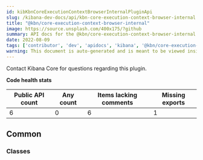 ```yaml
---
id: kibKbnCoreExecutionContextBrowserInternalPluginApi
slug: /kibana-dev-docs/api/kbn-core-execution-context-browser-internal
title: "@kbn/core-execution-context-browser-internal"
image: https://source.unsplash.com/400x175/?github
summary: API docs for the @kbn/core-execution-context-browser-internal plugin
date: 2022-08-09
tags: ['contributor', 'dev', 'apidocs', 'kibana', '@kbn/core-execution-context-browser-internal']
warning: This document is auto-generated and is meant to be viewed inside our experimental, new docs system. Reach out in #docs-engineering for more info.
---
```




Contact Kibana Core for questions regarding this plugin.

**Code health stats**

| Public API count  | Any count | Items lacking comments | Missing exports |
|-------------------|-----------|------------------------|-----------------|
| 6 | 0 | 6 | 1 |

## Common

### Classes
<DocDefinitionList data={kbnCoreExecutionContextBrowserInternalObj.common.classes}/>

